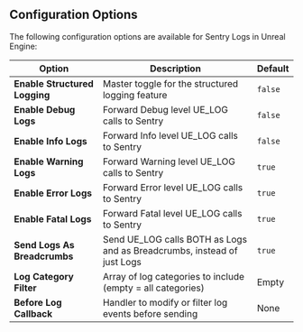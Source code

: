 ## Configuration Options

The following configuration options are available for Sentry Logs in Unreal Engine:

| Option | Description | Default |
|--------|-------------|------------|
| **Enable Structured Logging** | Master toggle for the structured logging feature | `false` |
| **Enable Debug Logs** | Forward Debug level UE_LOG calls to Sentry | `false` |
| **Enable Info Logs** | Forward Info level UE_LOG calls to Sentry | `false` |
| **Enable Warning Logs** | Forward Warning level UE_LOG calls to Sentry | `true` |
| **Enable Error Logs** | Forward Error level UE_LOG calls to Sentry | `true` |
| **Enable Fatal Logs** | Forward Fatal level UE_LOG calls to Sentry | `true` |
| **Send Logs As Breadcrumbs** | Send UE_LOG calls BOTH as Logs and as Breadcrumbs, instead of just Logs | `true` |
| **Log Category Filter** | Array of log categories to include (empty = all categories) | Empty |
| **Before Log Callback** | Handler to modify or filter log events before sending | None |
